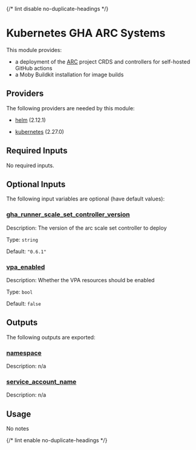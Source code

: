 
{/* lint disable no-duplicate-headings */}

# Kubernetes GHA ARC Systems

<ModuleHeader name="kube_gha_arc_systems" sourceHref="https://github.com/Panfactum/stack/tree/__PANFACTUM_VERSION_EDGE__/packages/infrastructure/kube_gha_arc_systems" status="alpha" type="live" />

This module provides:

* a deployment of the [ARC](https://docs.github.com/en/actions/hosting-your-own-runners/managing-self-hosted-runners-with-actions-runner-controller/quickstart-for-actions-runner-controller) project CRDS and controllers for self-hosted
  GitHub actions
* a Moby Buildkit installation for image builds

## Providers

The following providers are needed by this module:

* [helm](https://registry.terraform.io/providers/hashicorp/helm/2.12.1/docs) (2.12.1)

* [kubernetes](https://registry.terraform.io/providers/hashicorp/kubernetes/2.27.0/docs) (2.27.0)

## Required Inputs

No required inputs.

## Optional Inputs

The following input variables are optional (have default values):

### <a name="input_gha_runner_scale_set_controller_version" /> [gha\_runner\_scale\_set\_controller\_version](#input_gha_runner_scale_set_controller_version)

Description: The version of the arc scale set controller to deploy

Type: `string`

Default: `"0.6.1"`

### <a name="input_vpa_enabled" /> [vpa\_enabled](#input_vpa_enabled)

Description: Whether the VPA resources should be enabled

Type: `bool`

Default: `false`

## Outputs

The following outputs are exported:

### <a name="output_namespace" /> [namespace](#output_namespace)

Description: n/a

### <a name="output_service_account_name" /> [service\_account\_name](#output_service_account_name)

Description: n/a

## Usage

No notes

{/* lint enable no-duplicate-headings */}
